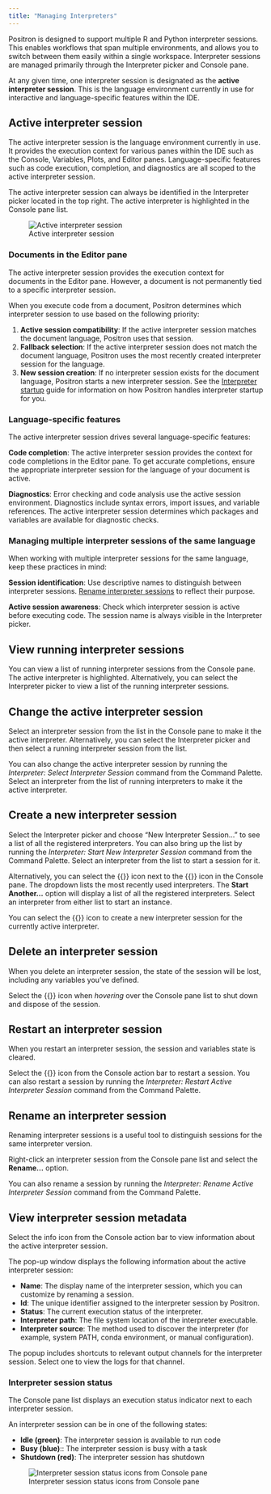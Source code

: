 ```yaml
---
title: "Managing Interpreters"
---
```


Positron is designed to support multiple R and Python interpreter sessions. This enables workflows that span multiple environments, and allows you to switch between them easily within a single workspace. Interpreter sessions are managed primarily through the Interpreter picker and Console pane.

At any given time, one interpreter session is designated as the **active interpreter session**. This is the language environment currently in use for interactive and language-specific features within the IDE.


## Active interpreter session

The active interpreter session is the language environment currently in use. It provides the execution context for various panes within the IDE such as the Console, Variables, Plots, and Editor panes. Language-specific features such as code execution, completion, and diagnostics are all scoped to the active interpreter session.

The active interpreter session can always be identified in the Interpreter picker located in the top right. The active interpreter is highlighted in the Console pane list.

![Active interpreter session](images/active-interpreter-session.png)

### Documents in the Editor pane

The active interpreter session provides the execution context for documents in the Editor pane. However, a document is not permanently tied to a specific interpreter session.

When you execute code from a document, Positron determines which interpreter session to use based on the following priority:

1. **Active session compatibility**: If the active interpreter session matches the document language, Positron uses that session.
2. **Fallback selection**: If the active interpreter session does not match the document language, Positron uses the most recently created interpreter session for the language.
3. **New session creation**: If no interpreter session exists for the document language, Positron starts a new interpreter session. See the [Interpreter startup](interpreter-startup.qmd) guide for information on how Positron handles interpreter startup for you. 

### Language-specific features

The active interpreter session drives several language-specific features:

**Code completion**: The active interpreter session provides the context for code completions in the Editor pane. To get accurate completions, ensure the appropriate interpreter session for the language of your document is active.

**Diagnostics**: Error checking and code analysis use the active session environment. Diagnostics include syntax errors, import issues, and variable references. The active interpreter session determines which packages and variables are available for diagnostic checks.

### Managing multiple interpreter sessions of the same language

When working with multiple interpreter sessions for the same language, keep these practices in mind:

**Session identification**: Use descriptive names to distinguish between interpreter sessions. [Rename interpreter sessions](#rename-an-interpreter-session) to reflect their purpose.

**Active session awareness**: Check which interpreter session is active before executing code. The session name is always visible in the Interpreter picker.

## View running interpreter sessions

You can view a list of running interpreter sessions from the Console pane. The active interpreter is highlighted. Alternatively, you can select the Interpreter picker to view a list of the running interpreter sessions.

## Change the active interpreter session

Select an interpreter session from the list in the Console pane to make it the active interpreter. Alternatively, you can select the Interpreter picker and then select a running interpreter session from the list.

You can also change the active interpreter session by running the _Interpreter: Select Interpreter Session_ command from the Command Palette. Select an interpreter from the list of running interpreters to make it the active interpreter.

## Create a new interpreter session

Select the Interpreter picker and choose "New Interpreter Session..." to see a list of all the registered interpreters. You can also bring up the list by running the _Interpreter: Start New Interpreter Session_ command from the Command Palette. Select an interpreter from the list to start a session for it.

Alternatively, you can select the {{<fa chevron-down>}} icon next to the {{<fa plus>}} icon in the Console pane. The dropdown lists the most recently used interpreters. The **Start Another...** option will display a list of all the registered interpreters. Select an interpreter from either list to start an instance.

::: {.callout-tip}
You can select the {{<fa plus>}} icon to create a new interpreter session for the currently active interpreter. 
:::

## Delete an interpreter session

When you delete an interpreter session, the state of the session will be lost, including any variables you've defined.

Select the {{<fa trash-can>}} icon when *hovering* over the Console pane list to shut down and dispose of the session.

## Restart an interpreter session

When you restart an interpreter session, the session and variables state is cleared.

Select the {{<fa rotate-right>}} icon from the Console action bar to restart a session. You can also restart a session by running the _Interpreter: Restart Active Interpreter Session_ command from the Command Palette.

## Rename an interpreter session

Renaming interpreter sessions is a useful tool to distinguish sessions for the same interpreter version.

Right-click an interpreter session from the Console pane list and select the **Rename...** option. 

You can also rename a session by running the _Interpreter: Rename Active Interpreter Session_ command from the Command Palette. 

## View interpreter session metadata

Select the info icon from the Console action bar to view information about the active interpreter session. 

The pop-up window displays the following information about the active interpreter session:

* **Name**: The display name of the interpreter session, which you can customize by renaming a session.
* **Id**: The unique identifier assigned to the interpreter session by Positron.
* **Status**: The current execution status of the interpreter.
* **Interpreter path**: The file system location of the interpreter executable.
* **Interpreter source**: The method used to discover the interpreter (for example, system PATH, conda environment, or manual configuration).

::: {.callout-tip}
The popup includes shortcuts to relevant output channels for the interpreter session. Select one to view the logs for that channel.
:::

### Interpreter session status

The Console pane list displays an execution status indicator next to each interpreter session.

An interpreter session can be in one of the following states:

* **Idle (green)**: The interpreter session is available to run code
* **Busy (blue)**:: The interpreter session is busy with a task
* **Shutdown (red)**: The interpreter session has shutdown

![Interpreter session status icons from Console pane](images/console-pane-interpreter-session-status.png)